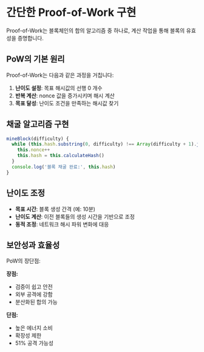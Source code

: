 # 간단한 Proof-of-Work 구현

Proof-of-Work는 블록체인의 합의 알고리즘 중 하나로, 계산 작업을 통해 블록의 유효성을 증명합니다.

## PoW의 기본 원리

Proof-of-Work는 다음과 같은 과정을 거칩니다:

1. **난이도 설정**: 목표 해시값의 선행 0 개수
2. **반복 계산**: nonce 값을 증가시키며 해시 계산
3. **목표 달성**: 난이도 조건을 만족하는 해시값 찾기

## 채굴 알고리즘 구현

```javascript
mineBlock(difficulty) {
  while (this.hash.substring(0, difficulty) !== Array(difficulty + 1).join('0')) {
    this.nonce++
    this.hash = this.calculateHash()
  }
  console.log('블록 채굴 완료:', this.hash)
}
```

## 난이도 조정

- **목표 시간**: 블록 생성 간격 (예: 10분)
- **난이도 계산**: 이전 블록들의 생성 시간을 기반으로 조정
- **동적 조정**: 네트워크 해시 파워 변화에 대응

## 보안성과 효율성

PoW의 장단점:

**장점:**

- 검증이 쉽고 안전
- 외부 공격에 강함
- 분산화된 합의 가능

**단점:**

- 높은 에너지 소비
- 확장성 제한
- 51% 공격 가능성
